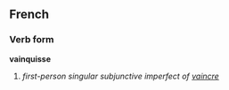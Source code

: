 ==French==
===Verb form===
'''vainquisse'''

# ''first-person singular subjunctive imperfect of [[vaincre]]''